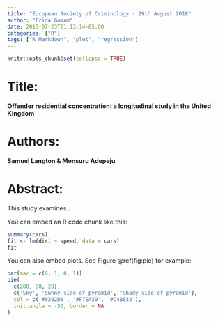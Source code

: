 ```yaml
---
title: "European Society of Criminology - 29th August 2018"
author: "Frida Gomam"
date: 2015-07-23T21:13:14-05:00
categories: ["R"]
tags: ["R Markdown", "plot", "regression"]
---
```


```r
knitr::opts_chunk$set(collapse = TRUE)
```

# Title:

**Offender residential concentration: a longitudinal study in the United Kingdom**

# Authors:

**Samuel Langton & Monsuru Adepeju**

# Abstract:

This study examines..


You can embed an R code chunk like this:

```r
summary(cars)
fit <- lm(dist ~ speed, data = cars)
fit
```

You can also embed plots. See Figure \@ref(fig:pie) for example:

```r
par(mar = c(0, 1, 0, 1))
pie(
  c(280, 60, 20),
  c('Sky', 'Sunny side of pyramid', 'Shady side of pyramid'),
  col = c('#0292D8', '#F7EA39', '#C4B632'),
  init.angle = -50, border = NA
)
```
